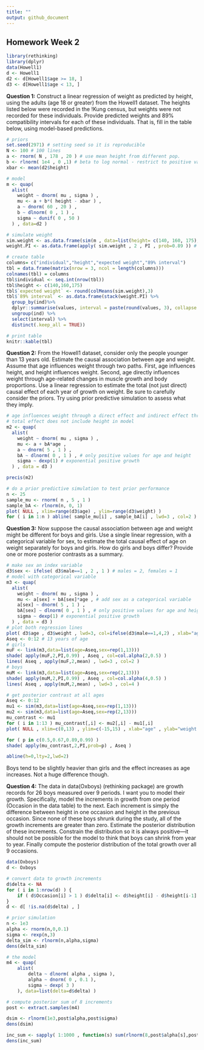 ```yaml
---
title: ""
output: github_document
---
```


## Homework Week 2
```r
library(rethinking)
library(dplyr)
data(Howell1)
d <- Howell1
d2 <- d[Howell1$age >= 18, ]
d3 <- d[Howell1$age < 13, ]
```

**Question 1:** Construct a linear regression of weight as predicted by height, using the adults (age 18 or greater) from the Howell1 dataset. The heights listed below were recorded in the !Kung census, but weights were not recorded for these individuals. Provide predicted weights and 89% compatibility intervals for each of these individuals. That is, fill in the table below, using model-based predictions.  

```r
# priors
set.seed(2971) # setting seed so it is reproducible 
N <- 100 # 100 lines
a <- rnorm( N , 178 , 20 ) # use mean height from different pop.
b <- rlnorm( 1e4 , 0 ,1) # beta to log normal - restrict to positive values
xbar <- mean(d2$height)

# model
m <- quap(
  alist(
    weight ~ dnorm( mu , sigma ) ,
    mu <- a + b*( height - xbar ) ,
    a ~ dnorm( 60 , 20 ) ,
    b ~ dlnorm( 0 , 1 ) ,
    sigma ~ dunif( 0 , 50 )
  ) , data=d2 )

# simulate weight 
sim.weight <- as.data.frame(sim(m , data=list(height= c(140, 160, 175), Hbar = xbar)))
weight.PI <- as.data.frame(apply( sim.weight , 2 , PI , prob=0.89 )) # get 89% PIs across simulated weights
```

```r
# create table 
columns= c("individual","height","expected weight","89% interval") 
tbl = data.frame(matrix(nrow = 3, ncol = length(columns))) 
colnames(tbl) = columns
tbl$individual <- seq.int(nrow(tbl)) 
tbl$height <- c(140,160,175)
tbl$`expected weight` <- round(colMeans(sim.weight),3)
tbl$`89% interval` <- as.data.frame(stack(weight.PI) %>% 
  group_by(ind)%>% 
  dplyr::summarise(values, interval = paste(round(values, 3), collapse = " - ")) %>% 
  ungroup(ind) %>%
  select(interval) %>% 
  distinct(.keep_all = TRUE))

# print table
knitr::kable(tbl)
```

**Question 2:** From the Howell1 dataset, consider only the people younger than 13 years old. Estimate the causal association between age and weight. Assume that age influences weight through two paths. First, age influences height, and height influences weight. Second, age directly influences weight through age-related changes in muscle growth and body proportions. Use a linear regression to estimate the total (not just direct) causal effect of each year of growth on weight. Be sure to carefully consider the priors. Try using prior predictive simulation to assess what they imply.

```r
# age influences weight through a direct effect and indirect effect through height 
# total effect does not include height in model
m2 <- quap(
  alist(
    weight ~ dnorm( mu , sigma ) ,
    mu <- a + bA*age ,
    a ~ dnorm( 5 , 1 ) ,
    bA ~ dlnorm( 0 , 1 ) , # only positive values for age and height
    sigma ~ dexp(1) # exponential positive growth
  ) , data = d3 )

precis(m2)

# do a prior predictive simulation to test prior performance
n <- 25
sample_mu <- rnorm( n , 5 , 1 )
sample_bA <- rlnorm(n, 0, 1)
plot( NULL , xlim=range(d3$age) , ylim=range(d3$weight) )
for ( i in 1:n ) abline( sample_mu[i] , sample_bA[i] , lwd=3 , col=2 )
```

**Question 3:** Now suppose the causal association between age and weight might be different for boys and girls. Use a single linear regression, with a categorical variable for sex, to estimate the total causal effect of age on weight separately for boys and girls. How do girls and boys differ? Provide one or more posterior contrasts as a summary.  

```r
# make sex an index variable
d3$sex <- ifelse( d3$male==1 , 2 , 1 ) # males = 2, females = 1
# model with categorical variable
m3 <- quap(
  alist(
    weight ~ dnorm( mu , sigma ) ,
    mu <- a[sex] + bA[sex]*age , # add sex as a categorical variable
    a[sex] ~ dnorm( 5 , 1 ) ,
    bA[sex] ~ dlnorm( 0 , 1 ) , # only positive values for age and height
    sigma ~ dexp(1) # exponential positive growth
  ) , data = d3 )
# plot both regression lines 
plot( d3$age , d3$weight , lwd=3, col=ifelse(d3$male==1,4,2) , xlab="age (years)" , ylab="weight (kg)" )
Aseq <- 0:12 # 13 years of age
# girls
muF <- link(m3,data=list(age=Aseq,sex=rep(1,13)))
shade( apply(muF,2,PI,0.99) , Aseq , col=col.alpha(2,0.5) )
lines( Aseq , apply(muF,2,mean) , lwd=3 , col=2 )
# boys
muM <- link(m3,data=list(age=Aseq,sex=rep(2,13)))
shade( apply(muM,2,PI,0.99) , Aseq , col=col.alpha(4,0.5) )
lines( Aseq , apply(muM,2,mean) , lwd=3 , col=4 )

# get posterior contrast at all ages 
Aseq <- 0:12
mu1 <- sim(m3,data=list(age=Aseq,sex=rep(1,13)))
mu2 <- sim(m3,data=list(age=Aseq,sex=rep(2,13)))
mu_contrast <- mu1
for ( i in 1:13 ) mu_contrast[,i] <- mu2[,i] - mu1[,i]
plot( NULL , xlim=c(0,13) , ylim=c(-15,15) , xlab="age" , ylab="weight difference (boys-girls)" )

for ( p in c(0.5,0.67,0.89,0.99) )
shade( apply(mu_contrast,2,PI,prob=p) , Aseq )

abline(h=0,lty=2,lwd=2)

```
Boys tend to be slightly heavier than girls and the effect increases as age increases. Not a huge difference though. 


**Question 4:** The data in data(Oxboys) (rethinking package) are growth records for 26 boys measured over 9 periods. I want you to model their growth. Specifically, model the increments in growth from one period (Occasion in the data table) to the next. Each increment is simply the difference between height in one occasion and height in the previous occasion. Since none of these boys shrunk during the study, all of the growth increments are greater than zero. Estimate the posterior distribution of these increments. Constrain the distribution so it is always positive—it should not be possible for the model to think that boys can shrink from year to year. Finally compute the posterior distribution of the total growth over all 9 occasions.
```r
data(Oxboys)
d <- Oxboys

# convert data to growth increments
d$delta <- NA
for ( i in 1:nrow(d) ) {
    if ( d$Occasion[i] > 1 ) d$delta[i] <- d$height[i] - d$height[i-1]
}
d <- d[ !is.na(d$delta) , ]

# prior simulation
n <- 1e3
alpha <- rnorm(n,0,0.1)
sigma <- rexp(n,3)
delta_sim <- rlnorm(n,alpha,sigma)
dens(delta_sim)

# the model
m4 <- quap(
    alist(
        delta ~ dlnorm( alpha , sigma ),
        alpha ~ dnorm( 0 , 0.1 ),
        sigma ~ dexp( 3 )
    ), data=list(delta=d$delta) )

# compute posterior sum of 8 increments
post <- extract.samples(m4)

dsim <- rlnorm(1e3,post$alpha,post$sigma)
dens(dsim)

inc_sum <- sapply( 1:1000 , function(s) sum(rlnorm(8,post$alpha[s],post$sigma[s])) )
dens(inc_sum)
```